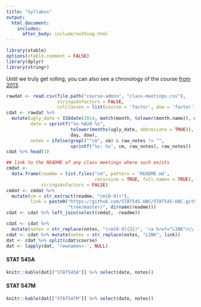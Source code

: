 ```yaml
---
title: "Syllabus"
output:
  html_document:
    includes:
      after_body: include/nothing.html
---
```


```r
library(xtable)
options(xtable.comment = FALSE)
library(dplyr)
library(stringr)
```

Until we truly get rolling, you can also see a chronology of the course [from 2013](http://www.stat.ubc.ca/~jenny/STAT545A/current.html).

```r
rawdat <- read.csv(file.path("course-admin", "class-meetings.csv"),
                   stringsAsFactors = FALSE,
                   colClasses = list(course = 'factor', dow = 'factor'))
cdat <- rawdat %>%
  mutate(ugly_date = ISOdate(2014, match(month, tolower(month.name)), day),
         date = sprintf("%s-%02d %s",
                        tolower(months(ugly_date, abbreviate = TRUE)),
                        day, dow),
         notes = ifelse(grepl("^cm", cm) & raw_notes != "",
                        sprintf("%s: %s", cm, raw_notes), raw_notes))
cdat %>% head(3)

## link to the README of any class meetings where such exists
cmdat <-
  data.frame(readme = list.files("cm", pattern = 'README.md',
                                 recursive = TRUE, full.names = TRUE),
             stringsAsFactors = FALSE)
cmdat <- cmdat %>%
  mutate(cm = str_extract(readme, "cm[0-9]+"),
         link = paste0("https://github.com/STAT545-UBC/STAT545-UBC.github.io/",
                       "tree/master/", dirname(readme)))
cdat <- cdat %>% left_join(select(cmdat, -readme))

cdat <- cdat %>%
  mutate(notes = str_replace(notes, "(cm[0-9]{3})", '<a href="LINK">\\1</a>'))
cdat <- cdat %>% mutate(notes = str_replace(notes, "LINK", link))
dat <- cdat %>% split(cdat$course)
dat <- lapply(dat, 'rownames<-', NULL)
```

<style type="text/css">
table {
   max-width: 50%;
}
</style>

#### STAT 545A

```r
knitr::kable(dat[["STAT545A"]] %>% select(date, notes))
```

#### STAT 547M

```r
knitr::kable(dat[["STAT547M"]] %>% select(date, notes))
```